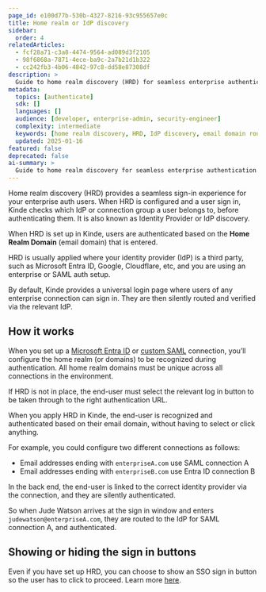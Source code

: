 ```yaml
---
page_id: e100d77b-530b-4327-8216-93c955657e0c
title: Home realm or IdP discovery
sidebar:
  order: 4
relatedArticles:
  - fcf28a71-c3a8-4474-9564-ad089d3f2105  
  - 98f6868a-7871-4ece-ba9c-2a7b21d1b322
  - cc242fb3-4b06-4842-97c8-dd58e87308df
description: >
  Guide to home realm discovery (HRD) for seamless enterprise authentication routing based on email domains and identity provider selection.
metadata:
  topics: [authenticate]
  sdk: []
  languages: []
  audience: [developer, enterprise-admin, security-engineer]
  complexity: intermediate
  keywords: [home realm discovery, HRD, IdP discovery, email domain routing, enterprise auth, SSO button]
  updated: 2025-01-16
featured: false
deprecated: false
ai-summary: >
  Guide to home realm discovery for seamless enterprise authentication routing based on email domains and identity provider selection.
---
```


Home realm discovery (HRD) provides a seamless sign-in experience for your enterprise auth users. When HRD is configured and a user sign in, Kinde checks which IdP or connection group a user belongs to, before authenticating them. It is also known as Identity Provider or IdP discovery.

When HRD is set up in Kinde, users are authenticated based on the **Home Realm Domain** (email domain) that is entered.

HRD is usually applied where your identity provider (IdP) is a third party, such as Microsoft Entra ID, Google, Cloudflare, etc, and you are using an enterprise or SAML auth setup.

By default, Kinde provides a universal login page where users of any enterprise connection can sign in. They are then silently routed and verified via the relevant IdP.

## How it works

When you set up a [Microsoft Entra ID](/authenticate/enterprise-connections/azure/) or [custom SAML](/authenticate/enterprise-connections/custom-saml/) connection, you’ll configure the home realm (or domains) to be recognized during authentication. All home realm domains must be unique across all connections in the environment.

If HRD is not in place, the end-user must select the relevant log in button to be taken through to the right authentication URL.

When you apply HRD in Kinde, the end-user is recognized and authenticated based on their email domain, without having to select or click anything.

For example, you could configure two different connections as follows:

- Email addresses ending with `enterpriseA.com` use SAML connection A
- Email addresses ending with `enterpriseB.com` use Entra ID connection B

In the back end, the end-user is linked to the correct identity provider via the connection, and they are silently authenticated.

So when Jude Watson arrives at the sign in window and enters `judewatson@enterpriseA.com`, they are routed to the IdP for SAML connection A, and authenticated.

## Showing or hiding the sign in buttons

Even if you have set up HRD, you can choose to show an SSO sign in button so the user has to click to proceed. Learn more [here](/authenticate/enterprise-connections/about-enterprise-connections/#show-or-hide-the-sso-sign-in-button-on-the-auth-page).

